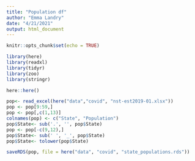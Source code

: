 ```yaml
---
title: "Population df"
author: "Emma Landry"
date: "4/21/2021"
output: html_document
---
```


```r
knitr::opts_chunk$set(echo = TRUE)
```

```r
library(here)
library(readxl)
library(tidyr)
library(zoo)
library(stringr)
```

```r
here::here()
```


```r
pop<- read_excel(here("data","covid", "nst-est2019-01.xlsx"))
pop <- pop[9:59,]
pop <- pop[,c(1,13)]
colnames(pop) <- c("State", "Population")
pop$State<- sub('.', '', pop$State)
pop <- pop[-c(9,12),]
pop$State<- sub(' ', '_', pop$State)
pop$State<- tolower(pop$State)
```

```r
saveRDS(pop, file = here("data", "covid", "state_populations.rds"))
```

